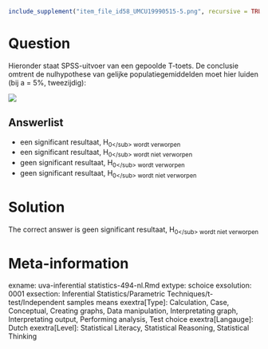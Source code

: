 ```r
include_supplement("item_file_id58_UMCU19990515-5.png", recursive = TRUE)
```
Question
========

Hieronder staat SPSS-uitvoer van een gepoolde T-toets. De conclusie omtrent de nulhypothese van gelijke populatiegemiddelden moet hier luiden (bij a = 5%, tweezijdig): 



 ![](item_file_id58_UMCU19990515-5.png) 

Answerlist
----------
* een significant resultaat, H<sub>0<\/sub> wordt verworpen
* een significant resultaat, H<sub>0<\/sub> wordt niet verworpen
* geen significant resultaat, H<sub>0<\/sub> wordt verworpen
* geen significant resultaat, H<sub>0<\/sub> wordt niet verworpen

Solution
========

The correct answer is  geen significant resultaat, H<sub>0<\/sub> wordt niet verworpen 

Meta-information
================
exname: uva-inferential statistics-494-nl.Rmd 
extype: schoice 
exsolution: 0001 
exsection: Inferential Statistics/Parametric Techniques/t-test/Independent samples means
exextra[Type]: Calculation, Case, Conceptual, Creating graphs, Data manipulation, Interpretating graph, Interpretating output, Performing analysis, Test choice 
exextra[Langauge]: Dutch 
exextra[Level]: Statistical Literacy, Statistical Reasoning, Statistical Thinking 
